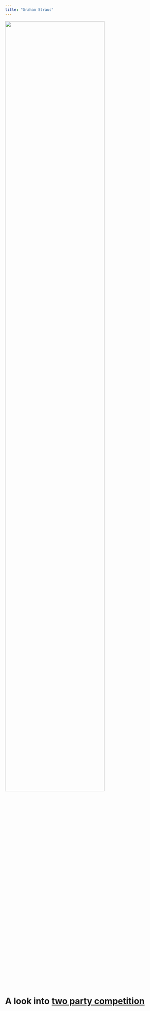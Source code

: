 ```yaml
---
title: "Graham Straus"
---
```


<style>
  .title{
    display: none;
  }
</style>

<link rel="stylesheet" href="styles.css" type="text/css">

<img src="files/sunset.jpg" style="width:80%">

# A look into [two party competition](https://teitsp-graham-straus.shinyapps.io/party_comp_app/)